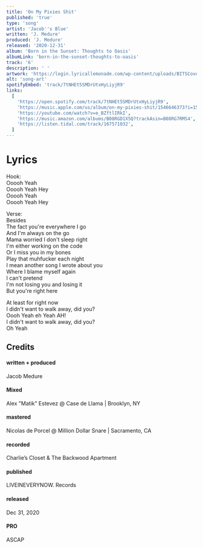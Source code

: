 ```yaml
---
title: 'On My Pixies Shit'
published: 'true'
type: 'song'
artist: 'Jacob''s Blue'
written: 'J. Medure'
produced: 'J. Medure'
released: '2020-12-31'
album: 'Born in the Sunset: Thoughts to Oasis'
albumLink: 'born-in-the-sunset-thoughts-to-oasis'
track: '6'
description: ' '
artwork: 'https://login.lyricallemonade.com/wp-content/uploads/BITSCover1-scaled.jpg'
alt: 'song-art'
spotifyEmbed: 'track/7tNHEt5SMDrUtxHyLiyjR9'
links:
  [
    'https://open.spotify.com/track/7tNHEt5SMDrUtxHyLiyjR9',
    'https://music.apple.com/us/album/on-my-pixies-shit/1546646373?i=1546646562&app=music',
    'https://youtube.com/watch?v=e_BZftlIRkI',
    'https://music.amazon.com/albums/B08RGD1X5Q?trackAsin=B08RG7RMS4',
    'https://listen.tidal.com/track/167571032',
  ]
---
```


# Lyrics

Hook:  
Ooooh Yeah  
Ooooh Yeah Hey  
Ooooh Yeah  
Ooooh Yeah Hey  
  
Verse:  
Besides  
The fact you're everywhere I go  
And I'm always on the go  
Mama worried I don't sleep right  
I'm either working on the code  
Or I miss you in my bones  
Play that muhfucker each night  
I mean another song I wrote about you  
Where I blame myself again  
I can't pretend  
I'm not losing you and losing it  
But you're right here  
  
At least for right now  
I didn't want to walk away, did you?  
Oooh Yeah eh Yeah AH!  
I didn't want to walk away, did you?  
Oh Yeah  


## Credits

<div className="album-credits flex-col w-full not-prose justify-start">
  <div className="credit flex-auto flex-grow">
    <h4>written + produced</h4>
    <p>Jacob Medure</p>
  </div>
  <div className="credit flex-auto flex-grow">
    <h4>Mixed</h4>
    <p>Alex "Matik" Estevez @ Case de Llama | Brooklyn, NY</p>
  </div>
  <div className="credit flex-auto flex-grow">
    <h4>mastered</h4>
    <p>Nicolas de Porcel @ Million Dollar Snare | Sacramento, CA</p>
  </div>
  <div className="credit flex-auto flex-grow">
    <h4>recorded</h4>
    <p>Charlie’s Closet & The Backwood Apartment</p>
  </div>
  <div className="credit flex-auto flex-grow">
    <h4>published</h4>
    <p>LIVEINEVERYNOW. Records</p>
  </div>
  <div className="credit flex-auto flex-grow">
    <h4>released</h4>
    <p>Dec 31, 2020</p>
  </div>
  <div className="credit flex-auto flex-grow">
    <h4>PRO</h4>
    <p>ASCAP</p>
  </div>
</div>
